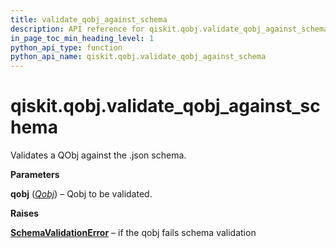 ```yaml
---
title: validate_qobj_against_schema
description: API reference for qiskit.qobj.validate_qobj_against_schema
in_page_toc_min_heading_level: 1
python_api_type: function
python_api_name: qiskit.qobj.validate_qobj_against_schema
---
```


<span id="qiskit-qobj-validate-qobj-against-schema" />

# qiskit.qobj.validate\_qobj\_against\_schema

<Function id="qiskit.qobj.validate_qobj_against_schema" name="validate_qobj_against_schema" isDedicatedPage={true} github="https://github.com/qiskit/qiskit/tree/stable/0.16/qiskit/qobj/utils.py" signature="validate_qobj_against_schema(qobj)">
  Validates a QObj against the .json schema.

  **Parameters**

  **qobj** ([*Qobj*](qiskit.qobj.Qobj "qiskit.qobj.Qobj")) – Qobj to be validated.

  **Raises**

  [**SchemaValidationError**](qiskit.validation.jsonschema.SchemaValidationError "qiskit.validation.jsonschema.SchemaValidationError") – if the qobj fails schema validation
</Function>

